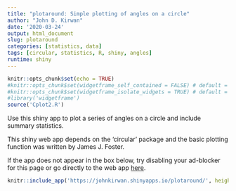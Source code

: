 ```yaml
---
title: "plotaround: Simple plotting of angles on a circle"
author: "John D. Kirwan"
date: '2020-03-24'
output: html_document
slug: plotaround
categories: [statistics, data]
tags: [circular, statistics, R, shiny, angles]
runtime: shiny
---
```


```r
knitr::opts_chunk$set(echo = TRUE)
#knitr::opts_chunk$set(widgetframe_self_contained = FALSE) # default = FALSE
#knitr::opts_chunk$set(widgetframe_isolate_widgets = TRUE) # default = TRUE
#library('widgetframe')
source('Cplot2.R')
```

Use this shiny app to plot a series of angles on a circle and include summary statistics.

This shiny web app depends on the 'circular' package and the basic plotting function was written by James J. Foster.

If the app does not appear in the box below, try disabling your ad-blocker for this page or go directly to the web app [here](https://johnkirwan.shinyapps.io/plotaround/).

```r
knitr::include_app('https://johnkirwan.shinyapps.io/plotaround/', height = "800px")
```



